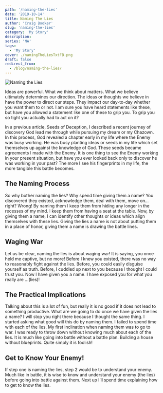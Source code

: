 ```yaml
---
path: '/naming-the-lies'
date: '2019-10-14'
title: Naming The Lies
author: 'Craig Booker'
slug: 'naming-the-lies'
category: 'My Story'
description:
series: 'NA'
tags:
  - 'My Story'
cover: ./namingTheLiesTxtFB.png
draft: false
redirect_from:
  - /blog/naming-the-lies/
---
```


![Naming the Lies](./namingTheLiesTxtFB.png)

Ideas are powerful. What we think about matters. What we believe ultimately determines our direction. The ideas or thoughts we believe in have the power to direct our steps. They impact our day-to-day whether you want them to or not. I am sure you have heard statements like these, but have you allowed a statement like one of these to grip you. To grip you so tight you actually had to act on it?

In a previous article, Seeds of Deception, I described a recent journey of discovery God lead me through while pursuing my dream or my Chazown. In this process, God revealed a chapter early in my life where the Enemy was busy working. He was busy planting ideas or seeds in my life which set themselves up against the knowledge of God. These seeds became agreements I made with the Enemy. It is one thing to see the Enemy working in your present situation, but have you ever looked back only to discover he was working in your past? The more I see his fingerprints in my life, the more tangible this battle becomes.

## The Naming Process

So why bother naming the lies? Why spend time giving them a name? You discovered they existed, acknowledge them, deal with them, move on… right? Wrong! By naming them I keep them from hiding any longer in the recesses of my mind. I keep them from having a seat at the table. Now, by giving them a name, I can identify other thoughts or ideas which align themselves with these lies. Giving the lies a name is not about putting them in a place of honor, giving them a name is drawing the battle lines.

## Waging War

Let us be clear, naming the lies is about waging war! It is saying, you once held me captive, but no more! Before I knew you existed, there was no way to reasonably fight against the lies. Before, you could easily disguise yourself as truth. Before, I cuddled up next to you because I thought I could trust you. Now I have given you a name. I have exposed you for what you really are …(lies)!

## The Practical Implications

Talking about this is a lot of fun, but really it is no good if it does not lead to something productive. What are we going to do once we have given the lies a name? I will stop you right there because I thought the same thing. I started asking what good will this do by naming them. I failed to spend time with each of the lies. My first inclination when naming them was to go to war. I was ready to throw down without knowing much about each of the lies. It is much like going into battle without a battle plan. Building a house without blueprints. Quite simply it is foolish!

## Get to Know Your Enemy!

If step one is naming the lies, step 2 would be to understand your enemy. Much like in battle, it is wise to know and understand your enemy (the lies) before going into battle against them. Next up I’ll spend time explaining how to get to know the lies.
